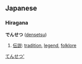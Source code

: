 ==Japanese==

{{ja-attention|Hiragana header should be replaced with POS header|key=p}}
===Hiragana===
[[Category:Hiragana|てんせつ']]
'''でんせつ''' ([[densetsu]])

# [[伝説]]: [[tradition]], [[legend]], [[folklore]]